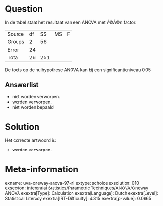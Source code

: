 Question
========

In de tabel staat het resultaat van een ANOVA met Ã©Ã©n factor.

  -------- ---- ----- ---- ---
  Source   df   SS    MS   F
  Groups   2    56         
  Error    24              
  Total    26   251        
  -------- ---- ----- ---- ---

De toets op de nulhypothese ANOVA kan bij een significantieniveau 0,05


Answerlist
----------

* niet worden verworpen.
* worden verworpen.
* niet worden bepaald.

Solution
========

Het correcte antwoord is: 

* worden verworpen.

Meta-information
================
exname: uva-oneway-anova-97-nl
extype: schoice
exsolution: 010
exsection: Inferential Statistics/Parametric Techniques/ANOVA/Oneway ANOVA
exextra[Type]: Calculation
exextra[Language]: Dutch
exextra[Level]: Statistical Literacy
exextra[IRT-Difficulty]: 4.315
exextra[p-value]: 0.0665
